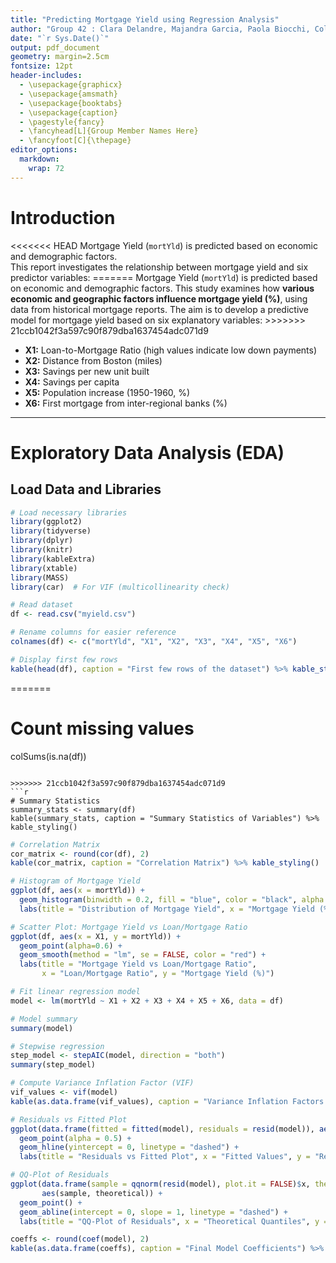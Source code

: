 ```yaml
---
title: "Predicting Mortgage Yield using Regression Analysis"
author: "Group 42 : Clara Delandre, Majandra Garcia, Paola Biocchi, Coline Leteurte"
date: "`r Sys.Date()`"
output: pdf_document
geometry: margin=2.5cm
fontsize: 12pt
header-includes:
  - \usepackage{graphicx}
  - \usepackage{amsmath}
  - \usepackage{booktabs}
  - \usepackage{caption}
  - \pagestyle{fancy}
  - \fancyhead[L]{Group Member Names Here}
  - \fancyfoot[C]{\thepage}
editor_options: 
  markdown: 
    wrap: 72
---
```


# Introduction

<<<<<<< HEAD
Mortgage Yield (`mortYld`) is predicted based on economic and demographic factors.  
This report investigates the relationship between mortgage yield and six predictor variables:
=======
Mortgage Yield (`mortYld`) is predicted based on economic and demographic factors. This study examines how **various economic and geographic factors influence mortgage yield (%)**, using data from historical mortgage reports. The aim is to develop a predictive model for mortgage yield based on six explanatory variables:
>>>>>>> 21ccb1042f3a597c90f879dba1637454adc071d9

-   **X1:** Loan-to-Mortgage Ratio (high values indicate low down
    payments)
-   **X2:** Distance from Boston (miles)
-   **X3:** Savings per new unit built
-   **X4:** Savings per capita
-   **X5:** Population increase (1950-1960, %)
-   **X6:** First mortgage from inter-regional banks (%)

------------------------------------------------------------------------

# Exploratory Data Analysis (EDA)

## Load Data and Libraries

```r
# Load necessary libraries
library(ggplot2)
library(tidyverse)
library(dplyr)
library(knitr)
library(kableExtra)
library(xtable)
library(MASS)
library(car)  # For VIF (multicollinearity check)

# Read dataset
df <- read.csv("myield.csv")

# Rename columns for easier reference
colnames(df) <- c("mortYld", "X1", "X2", "X3", "X4", "X5", "X6")

# Display first few rows
kable(head(df), caption = "First few rows of the dataset") %>% kable_styling()
```

=======

# Count missing values
colSums(is.na(df))

```

>>>>>>> 21ccb1042f3a597c90f879dba1637454adc071d9
```r
# Summary Statistics
summary_stats <- summary(df)
kable(summary_stats, caption = "Summary Statistics of Variables") %>% kable_styling()
```

```r
# Correlation Matrix
cor_matrix <- round(cor(df), 2)
kable(cor_matrix, caption = "Correlation Matrix") %>% kable_styling()
```

```r
# Histogram of Mortgage Yield
ggplot(df, aes(x = mortYld)) + 
  geom_histogram(binwidth = 0.2, fill = "blue", color = "black", alpha = 0.6) +
  labs(title = "Distribution of Mortgage Yield", x = "Mortgage Yield (%)", y = "Count")

# Scatter Plot: Mortgage Yield vs Loan/Mortgage Ratio
ggplot(df, aes(x = X1, y = mortYld)) +
  geom_point(alpha=0.6) +
  geom_smooth(method = "lm", se = FALSE, color = "red") +
  labs(title = "Mortgage Yield vs Loan/Mortgage Ratio", 
       x = "Loan/Mortgage Ratio", y = "Mortgage Yield (%)")

```

```r
# Fit linear regression model
model <- lm(mortYld ~ X1 + X2 + X3 + X4 + X5 + X6, data = df)

# Model summary
summary(model)

# Stepwise regression
step_model <- stepAIC(model, direction = "both")
summary(step_model)
```

```r
# Compute Variance Inflation Factor (VIF)
vif_values <- vif(model)
kable(as.data.frame(vif_values), caption = "Variance Inflation Factors (VIF)") %>% kable_styling()
```

```r
# Residuals vs Fitted Plot
ggplot(data.frame(fitted = fitted(model), residuals = resid(model)), aes(x = fitted, y = residuals)) +
  geom_point(alpha = 0.5) +
  geom_hline(yintercept = 0, linetype = "dashed") +
  labs(title = "Residuals vs Fitted Plot", x = "Fitted Values", y = "Residuals")
```


```r
# QQ-Plot of Residuals
ggplot(data.frame(sample = qqnorm(resid(model), plot.it = FALSE)$x, theoretical = qqline(resid(model), plot.it = FALSE)), 
       aes(sample, theoretical)) +
  geom_point() +
  geom_abline(intercept = 0, slope = 1, linetype = "dashed") +
  labs(title = "QQ-Plot of Residuals", x = "Theoretical Quantiles", y = "Sample Quantiles")
```

```r
coeffs <- round(coef(model), 2)
kable(as.data.frame(coeffs), caption = "Final Model Coefficients") %>% kable_styling()

```
